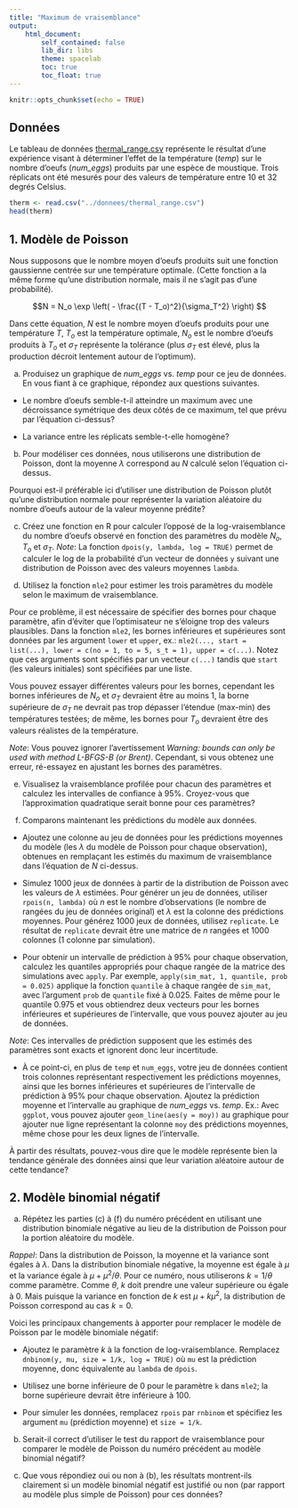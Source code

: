 ```yaml
---
title: "Maximum de vraisemblance"
output:
    html_document:
        self_contained: false
        lib_dir: libs
        theme: spacelab
        toc: true
        toc_float: true
---
```


```r
knitr::opts_chunk$set(echo = TRUE)
```

## Données

Le tableau de données [thermal_range.csv](../donnees/thermal_range.csv) représente le résultat d'une expérience visant à déterminer l'effet de la température (*temp*) sur le nombre d'oeufs (*num_eggs*) produits par une espèce de moustique. Trois réplicats ont été mesurés pour des valeurs de température entre 10 et 32 degrés Celsius.

```r
therm <- read.csv("../donnees/thermal_range.csv")
head(therm)
```

## 1. Modèle de Poisson

Nous supposons que le nombre moyen d'oeufs produits suit une fonction gaussienne centrée sur une température optimale. (Cette fonction a la même forme qu'une distribution normale, mais il ne s'agit pas d'une probabilité).

$$N = N_o \exp \left( - \frac{(T - T_o)^2}{\sigma_T^2} \right)  $$

Dans cette équation, $N$ est le nombre moyen d'oeufs produits pour une température $T$, $T_o$ est la température optimale, $N_o$ est le nombre d'oeufs produits à $T_o$ et $\sigma_T$ représente la tolérance (plus $\sigma_T$ est élevé, plus la production décroit lentement autour de l'optimum).


a) Produisez un graphique de *num_eggs* vs. *temp* pour ce jeu de données. En vous fiant à ce graphique, répondez aux questions suivantes.

- Le nombre d'oeufs semble-t-il atteindre un maximum avec une décroissance symétrique des deux côtés de ce maximum, tel que prévu par l'équation ci-dessus?

- La variance entre les réplicats semble-t-elle homogène?


b) Pour modéliser ces données, nous utiliserons une distribution de Poisson, dont la moyenne $\lambda$ correspond au $N$ calculé selon l'équation ci-dessus.

Pourquoi est-il préférable ici d'utiliser une distribution de Poisson plutôt qu'une distribution normale pour représenter la variation aléatoire du nombre d'oeufs autour de la valeur moyenne prédite?


c) Créez une fonction en R pour calculer l'opposé de la log-vraisemblance du nombre d'oeufs observé en fonction des paramètres du modèle $N_o$, $T_o$ et $\sigma_T$. *Note*: La fonction `dpois(y, lambda, log = TRUE)` permet de calculer le log de la probabilité d'un vecteur de données `y` suivant une distribution de Poisson avec des valeurs moyennes `lambda`.


d) Utilisez la fonction `mle2` pour estimer les trois paramètres du modèle selon le maximum de vraisemblance. 

Pour ce problème, il est nécessaire de spécifier des bornes pour chaque paramètre, afin d'éviter que l'optimisateur ne s'éloigne trop des valeurs plausibles. Dans la fonction `mle2`, les bornes inférieures et supérieures sont données par les argument `lower` et `upper`, ex.: `mle2(..., start = list(...), lower = c(no = 1, to = 5, s_t = 1), upper = c(...)`. Notez que ces arguments sont spécifiés par un vecteur `c(...)` tandis que `start` (les valeurs initiales) sont spécifiées par une liste.

Vous pouvez essayer différentes valeurs pour les bornes, cependant les bornes inférieures de $N_o$ et $\sigma_T$ devraient être au moins 1, la borne supérieure de $\sigma_T$ ne devrait pas trop dépasser l'étendue (max-min) des températures testées; de même, les bornes pour $T_o$ devraient être des valeurs réalistes de la température.

*Note*: Vous pouvez ignorer l'avertissement *Warning: bounds can only be used with method L-BFGS-B (or Brent)*. Cependant, si vous obtenez une erreur, ré-essayez en ajustant les bornes des paramètres.


e) Visualisez la vraisemblance profilée pour chacun des paramètres et calculez les intervalles de confiance à 95%. Croyez-vous que l'approximation quadratique serait bonne pour ces paramètres?


f) Comparons maintenant les prédictions du modèle aux données. 

- Ajoutez une colonne au jeu de données pour les prédictions moyennes du modèle (les $\lambda$ du modèle de Poisson pour chaque observation), obtenues en remplaçant les estimés du maximum de vraisemblance dans l'équation de $N$ ci-dessus.

- Simulez 1000 jeux de données à partir de la distribution de Poisson avec les valeurs de $\lambda$ estimées. Pour générer un jeu de données, utiliser `rpois(n, lambda)` où $n$ est le nombre d'observations (le nombre de rangées du jeu de données original) et $\lambda$ est la colonne des prédictions moyennes. Pour générez 1000 jeux de données, utilisez `replicate`. Le résultat de `replicate` devrait être une matrice de $n$ rangées et 1000 colonnes (1 colonne par simulation).

- Pour obtenir un intervalle de prédiction à 95% pour chaque observation, calculez les quantiles appropriés pour chaque rangée de la matrice des simulations avec `apply`. Par exemple, `apply(sim_mat, 1, quantile, prob = 0.025)` applique la fonction `quantile` à chaque rangée de `sim_mat`, avec l'argument `prob` de `quantile` fixé à 0.025. Faites de même pour le quantile 0.975 et vous obtiendrez deux vecteurs pour les bornes inférieures et supérieures de l'intervalle, que vous pouvez ajouter au jeu de données.

*Note*: Ces intervalles de prédiction supposent que les estimés des paramètres sont exacts et ignorent donc leur incertitude.

- À ce point-ci, en plus de `temp` et `num_eggs`, votre jeu de données contient trois colonnes représentant respectivement les prédictions moyennes, ainsi que les bornes inférieures et supérieures de l'intervalle de prédiction à 95% pour chaque observation. Ajoutez la prédiction moyenne et l'intervalle au graphique de *num_eggs* vs. *temp*. Ex.: Avec `ggplot`, vous pouvez ajouter `geom_line(aes(y = moy))` au graphique pour ajouter nue ligne représentant la colonne `moy` des prédictions moyennes, même chose pour les deux lignes de l'intervalle.

À partir des résultats, pouvez-vous dire que le modèle représente bien la tendance générale des données ainsi que leur variation aléatoire autour de cette tendance?


## 2. Modèle binomial négatif

a) Répétez les parties (c) à (f) du numéro précédent en utilisant une distribution binomiale négative au lieu de la distribution de Poisson pour la portion aléatoire du modèle. 

*Rappel*: Dans la distribution de Poisson, la moyenne et la variance sont égales à $\lambda$. Dans la distribution binomiale négative, la moyenne est égale à $\mu$ et la variance égale à $\mu + \mu^2/\theta$. Pour ce numéro, nous utiliserons $k = 1/\theta$ comme paramètre. Comme $\theta$, $k$ doit prendre une valeur supérieure ou égale à 0. Mais puisque la variance en fonction de $k$ est $\mu + k \mu^2$, la distribution de Poisson correspond au cas $k = 0$. 

Voici les principaux changements à apporter pour remplacer le modèle de Poisson par le modèle binomiale négatif:

- Ajoutez le paramètre $k$ à la fonction de log-vraisemblance. Remplacez `dnbinom(y, mu, size = 1/k, log = TRUE)` où `mu` est la prédiction moyenne, donc équivalente au `lambda` de `dpois`.

- Utilisez une borne inférieure de 0 pour le paramètre `k` dans `mle2`; la borne supérieure devrait être inférieure à 100.

- Pour simuler les données, remplacez `rpois` par `rnbinom` et spécifiez les argument `mu` (prédiction moyenne) et `size = 1/k`.


b) Serait-il correct d'utiliser le test du rapport de vraisemblance pour comparer le modèle de Poisson du numéro précédent au modèle binomial négatif? 

c) Que vous répondiez oui ou non à (b), les résultats montrent-ils clairement si un modèle binomial négatif est justifié ou non (par rapport au modèle plus simple de Poisson) pour ces données?

